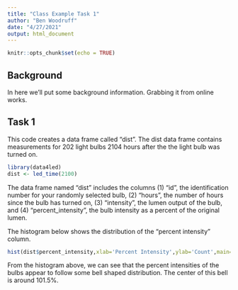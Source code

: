 ```yaml
---
title: "Class Example Task 1"
author: "Ben Woodruff"
date: "4/27/2021"
output: html_document
---
```


```r
knitr::opts_chunk$set(echo = TRUE)
```

## Background

In here we'll put some background information. Grabbing it from online works.  

## Task 1
This code creates a data frame called “dist”. The dist data frame contains measurements for 202 light bulbs 2104 hours after the the light bulb was turned on.

```r
library(data4led)
dist <- led_time(2100)
```

The data frame named “dist” includes the columns (1) “id”, the identification number for your randomly selected bulb, (2) “hours”, the number of hours since the bulb has turned on, (3) “intensity”, the lumen output of the bulb, and (4) “percent_intensity”, the bulb intensity as a percent of the original lumen.

The histogram below shows the distribution of the "percent intensity" column. 

```r
hist(dist$percent_intensity,xlab='Percent Intensity',ylab='Count',main='Histogram of Percent Intensity')
```

From the histogram above, we can see that the percent intensities of the bulbs appear to follow some bell shaped distribution.  The center of this bell is around 101.5%.  
